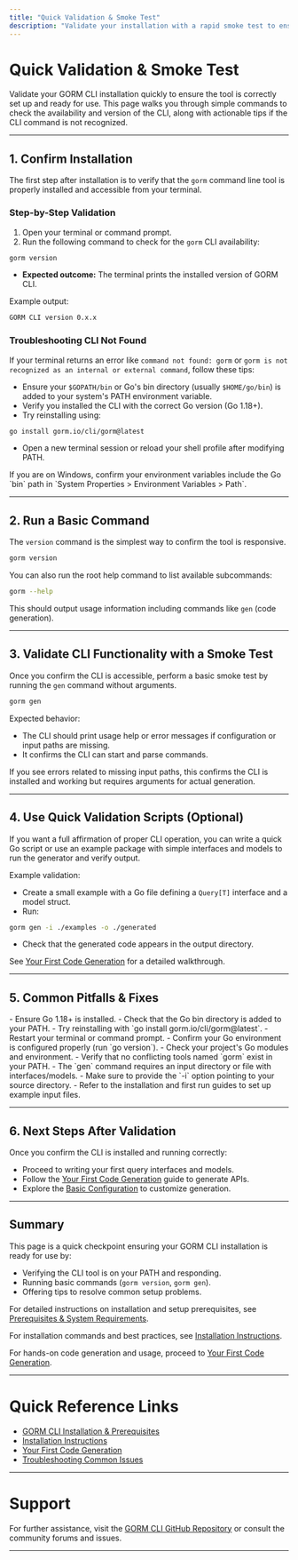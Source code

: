 ```yaml
---
title: "Quick Validation & Smoke Test"
description: "Validate your installation with a rapid smoke test to ensure GORM CLI is ready for usage. Includes simple commands to check the tool availability and version, and tips if the CLI isn't recognized."
---
```


# Quick Validation & Smoke Test

Validate your GORM CLI installation quickly to ensure the tool is correctly set up and ready for use. This page walks you through simple commands to check the availability and version of the CLI, along with actionable tips if the CLI command is not recognized.

---

## 1. Confirm Installation

The first step after installation is to verify that the `gorm` command line tool is properly installed and accessible from your terminal.

### Step-by-Step Validation

1. Open your terminal or command prompt.
2. Run the following command to check for the `gorm` CLI availability:

```bash
gorm version
```

- **Expected outcome:** The terminal prints the installed version of GORM CLI.

Example output:

```bash
GORM CLI version 0.x.x
```


### Troubleshooting CLI Not Found

If your terminal returns an error like `command not found: gorm` or `gorm is not recognized as an internal or external command`, follow these tips:

- Ensure your `$GOPATH/bin` or Go's bin directory (usually `$HOME/go/bin`) is added to your system's PATH environment variable.
- Verify you installed the CLI with the correct Go version (Go 1.18+).
- Try reinstalling using:

```bash
go install gorm.io/cli/gorm@latest
```

- Open a new terminal session or reload your shell profile after modifying PATH.

<Tip>
If you are on Windows, confirm your environment variables include the Go `bin` path in `System Properties > Environment Variables > Path`.
</Tip>

---

## 2. Run a Basic Command

The `version` command is the simplest way to confirm the tool is responsive.

```bash
gorm version
```

You can also run the root help command to list available subcommands:

```bash
gorm --help
```

This should output usage information including commands like `gen` (code generation).

---

## 3. Validate CLI Functionality with a Smoke Test

Once you confirm the CLI is accessible, perform a basic smoke test by running the `gen` command without arguments.

```bash
gorm gen
```

Expected behavior:

- The CLI should print usage help or error messages if configuration or input paths are missing.
- It confirms the CLI can start and parse commands.

<Tip>
If you see errors related to missing input paths, this confirms the CLI is installed and working but requires arguments for actual generation.
</Tip>

---

## 4. Use Quick Validation Scripts (Optional)

If you want a full affirmation of proper CLI operation, you can write a quick Go script or use an example package with simple interfaces and models to run the generator and verify output.

Example validation:

- Create a small example with a Go file defining a `Query[T]` interface and a model struct.
- Run:

```bash
gorm gen -i ./examples -o ./generated
```

- Check that the generated code appears in the output directory.

See [Your First Code Generation](https://docs.gorm.io/guides/getting-started/your-first-generation) for a detailed walkthrough.

---

## 5. Common Pitfalls & Fixes

<AccordionGroup title="Common Issues and Remedies">
<Accordion title="'gorm' command not found">
- Ensure Go 1.18+ is installed.
- Check that the Go bin directory is added to your PATH.
- Try reinstalling with `go install gorm.io/cli/gorm@latest`.
- Restart your terminal or command prompt.
</Accordion>
<Accordion title="Version command shows unexpected errors">
- Confirm your Go environment is configured properly (run `go version`).
- Check your project's Go modules and environment.
- Verify that no conflicting tools named `gorm` exist in your PATH.
</Accordion>
<Accordion title="Gen command fails due to missing input">
- The `gen` command requires an input directory or file with interfaces/models.
- Make sure to provide the `-i` option pointing to your source directory.
- Refer to the installation and first run guides to set up example input files.
</Accordion>
</AccordionGroup>

---

## 6. Next Steps After Validation

Once you confirm the CLI is installed and running correctly:

- Proceed to writing your first query interfaces and models.
- Follow the [Your First Code Generation](https://docs.gorm.io/guides/getting-started/your-first-generation) guide to generate APIs.
- Explore the [Basic Configuration](https://docs.gorm.io/guides/getting-started/basic-configuration) to customize generation.

---

## Summary

This page is a quick checkpoint ensuring your GORM CLI installation is ready for use by:

- Verifying the CLI tool is on your PATH and responding.
- Running basic commands (`gorm version`, `gorm gen`).
- Offering tips to resolve common setup problems.

For detailed instructions on installation and setup prerequisites, see [Prerequisites & System Requirements](../prerequisites).

For installation commands and best practices, see [Installation Instructions](../installation-instructions).

For hands-on code generation and usage, proceed to [Your First Code Generation](../../first-run-configuration/your-first-generate).

---

# Quick Reference Links

- [GORM CLI Installation & Prerequisites](../prerequisites)
- [Installation Instructions](../installation-instructions)
- [Your First Code Generation](../../first-run-configuration/your-first-generate)
- [Troubleshooting Common Issues](../troubleshooting)

---

# Support

For further assistance, visit the [GORM CLI GitHub Repository](https://github.com/go-gorm/cli) or consult the community forums and issues.


---